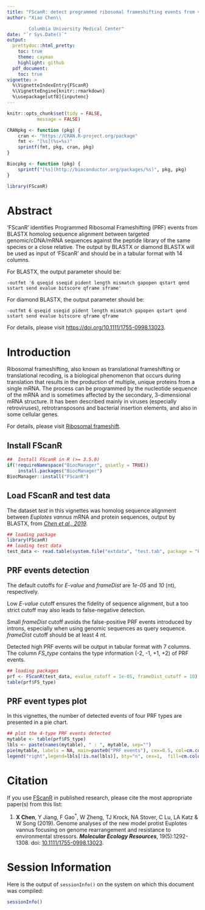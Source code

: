 ```yaml
---
title: "FScanR: detect programmed ribosomal frameshifting events from various genomes"
author: "Xiao Chen\\

        Columbia University Medical Center"
date: "`r Sys.Date()`"
output:
  prettydoc::html_pretty:
    toc: true
    theme: cayman
    highlight: github
  pdf_document:
    toc: true
vignette: >
  %\VignetteIndexEntry{FScanR}
  %\VignetteEngine{knitr::rmarkdown}
  %\usepackage[utf8]{inputenc}
---
```


```r
knitr::opts_chunk$set(tidy = FALSE,
		   message = FALSE)
```


```r
CRANpkg <- function (pkg) {
    cran <- "https://CRAN.R-project.org/package"
    fmt <- "[%s](%s=%s)"
    sprintf(fmt, pkg, cran, pkg)
}

Biocpkg <- function (pkg) {
    sprintf("[%s](http://bioconductor.org/packages/%s)", pkg, pkg)
}

```

```r
library(FScanR)
```

# Abstract

'FScanR' identifies Programmed Ribosomal Frameshifting (PRF) events from BLASTX homolog sequence alignment 
between targeted genomic/cDNA/mRNA sequences against the peptide library of the same species or a close relative. 
The output by BLASTX or diamond BLASTX will be used as input of 'FScanR' and should be in a tabular format with 14 columns. 

For BLASTX, the output parameter should be: 

	-outfmt '6 qseqid sseqid pident length mismatch gapopen qstart qend sstart send evalue bitscore qframe sframe'

For diamond BLASTX, the output parameter should be: 

	-outfmt 6 qseqid sseqid pident length mismatch gapopen qstart qend sstart send evalue bitscore qframe qframe

For details, please visit <https://doi.org/10.1111/1755-0998.13023>.


# Introduction

Ribosomal frameshifting, also known as translational frameshifting or translational recoding, is a biological phenomenon 
that occurs during translation that results in the production of multiple, unique proteins from a single mRNA. 
The process can be programmed by the nucleotide sequence of the mRNA and is sometimes affected by the secondary, 3-dimensional mRNA structure.
It has been described mainly in viruses (especially retroviruses), retrotransposons and bacterial insertion elements, and also in some cellular genes.

For details, please visit [Ribosomal frameshift](https://en.wikipedia.org/wiki/Ribosomal_frameshift).


## Install FScanR
```r
##  Install FScanR in R (>= 3.5.0)
if(!requireNamespace("BiocManager", quietly = TRUE))
    install.packages("BiocManager")
BiocManager::install("FScanR")
```

## Load FScanR and test data

The dataset _test_ in this vignettes was homolog sequence alignment between _Euplotes vannus_ mRNA and protein sequences, 
output by BLASTX, from [_Chen et al., 2019_](https://doi.org/10.1111/1755-0998.13023).

```r
## loading package
library(FScanR)
## loading test data
test_data <- read.table(system.file("extdata", "test.tab", package = "FScanR"), header=TRUE, sep="\t")
```

## PRF events detection

The default cutoffs for _E-value_ and _frameDist_ are _1e-05_ and _10_ (nt), respectively.

Low _E-value_ cutoff ensures the fidelity of sequence alignment, but a too strict cutoff 
may also leads to false-negative detection.

Small _frameDist_ cutoff avoids the false-positive PRF events introduced by introns, 
especially when using genomic sequences as query sequence. _frameDist_ cutoff should be 
at least 4 nt.

Detected high PRF events will be output in tabular format with 7 columns. 
The column _FS_type_ contains the type information (-2, -1, +1, +2) of PRF events.

```r
## loading packages
prf <- FScanR(test_data, evalue_cutoff = 1e-05, frameDist_cutoff = 10)
table(prf$FS_type)
```

## PRF event types plot

In this vignettes, the number of detected events of four PRF types are presented in a pie chart.

```r
## plot the 4-type PRF events detected
mytable <- table(prf$FS_type)
lbls <- paste(names(mytable), " : ", mytable, sep="")
pie(mytable, labels = NA, main=paste0("PRF events"), cex=0.5, col=cm.colors(length(mytable)))
legend("right",legend=lbls[!is.na(lbls)], bty="n", cex=1,  fill=cm.colors(length(mytable))[!is.na(lbls)])
```

# Citation

If you use [FScanR](https://github.com/seanchen607/FScanR) in published research, 
please cite the most appropriate paper(s) from this list:

1.  **X Chen**, Y Jiang, F Gao<sup>\*</sup>, W Zheng, TJ Krock, NA Stover, C Lu, LA Katz & W Song (2019). 
    Genome analyses of the new model protist Euplotes vannus focusing on genome rearrangement and resistance 
    to environmental stressors. ***Molecular Ecology Resources***, 19(5):1292-1308. doi:
    [10.1111/1755-0998.13023](https://doi.org/10.1111/1755-0998.13023).

# Session Information

Here is the output of `sessionInfo()` on the system on which this document was compiled:

```r
sessionInfo()
```
